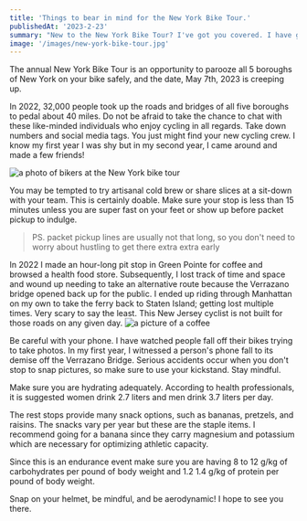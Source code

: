 ```yaml
---
title: 'Things to bear in mind for the New York Bike Tour.'
publishedAt: '2023-2-23'
summary: "New to the New York Bike Tour? I've got you covered. I have gained a kernel of knowledge or two between the four New York Bike events I've attended. Sit back, saddle up and enjoy."
image: '/images/new-york-bike-tour.jpg'
---
```


The annual New York Bike Tour is an opportunity to parooze all 5 boroughs of New York on your bike safely, and the date, May 7th, 2023 is creeping up.

In 2022, 32,000 people took up the roads and bridges of all five boroughs to pedal about 40 miles. Do not be afraid to take the chance to chat with these like-minded individuals who enjoy cycling in all regards. Take down numbers and social media tags. You just might find your new cycling crew. I know my first year I was shy but in my second year, I came around and made a few friends!

![a photo of bikers at the New York bike tour](/images/new-york-bike-tour-1.jpg)

You may be tempted to try artisanal cold brew or share slices at a sit-down with your team. This is certainly doable. Make sure your stop is less than 15 minutes unless you are super fast on your feet or show up before packet pickup to indulge.

> PS. packet pickup lines are usually not that long, so you don't need to worry about hustling to get there extra extra early

In 2022 I made an hour-long pit stop in Green Pointe for coffee and browsed a health food store. Subsequently, I lost track of time and space and wound up needing to take an alternative route because the Verrazano bridge opened back up for the public. I ended up riding through Manhattan on my own to take the ferry back to Staten Island; getting lost multiple times. Very scary to say the least. This New Jersey cyclist is not built for those roads on any given day.
![a picture of a coffee](/images/getting-lost.jpg)

Be careful with your phone. I have watched people fall off their bikes trying to take photos. In my first year, I witnessed a person's phone fall to its demise off the Verrazano Bridge. Serious accidents occur when you don't stop to snap pictures, so make sure to use your kickstand. Stay mindful.

Make sure you are hydrating adequately. According to health professionals, it is suggested women drink 2.7 liters and men drink 3.7 liters per day.

The rest stops provide many snack options, such as bananas, pretzels, and raisins. The snacks vary per year but these are the staple items. I recommend going for a banana since they carry magnesium and potassium which are necessary for optimizing athletic capacity.

Since this is an endurance event make sure you are having 8 to 12 g/kg of carbohydrates per pound of body weight and 1.2 1.4 g/kg of protein per pound of body weight.

Snap on your helmet, be mindful, and be aerodynamic! I hope to see you there.
